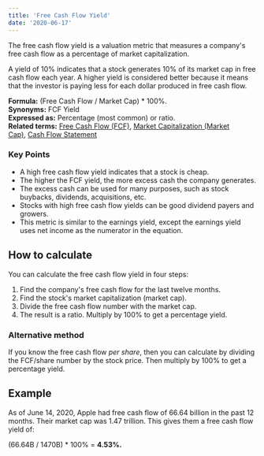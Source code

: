 ```yaml
---
title: 'Free Cash Flow Yield'
date: '2020-06-17'
---
```


The free cash flow yield is a valuation metric that measures a company's free cash flow as a percentage of market capitalization.

A yield of 10% indicates that a stock generates 10% of its market cap in free cash flow each year. A higher yield is considered better because it means that the investor is paying less for each dollar produced in free cash flow.

**Formula:** (Free Cash Flow / Market Cap) \* 100%.  
**Synonyms:** FCF Yield  
**Expressed as:** Percentage (most common) or ratio.  
**Related terms:** [Free Cash Flow (FCF)](/term/free-cash-flow/), [Market Capitalization (Market Cap)](/term/market-capitalization/), [Cash Flow Statement](/term/cash-flow-statement/)

### Key Points

-  A high free cash flow yield indicates that a stock is cheap.
-  The higher the FCF yield, the more excess cash the company generates.
-  The excess cash can be used for many purposes, such as stock buybacks, dividends, acquisitions, etc.
-  Stocks with high free cash flow yields can be good dividend payers and growers.
-  This metric is similar to the earnings yield, except the earnings yield uses net income as the numerator in the equation.

## How to calculate

You can calculate the free cash flow yield in four steps:

1. Find the company's free cash flow for the last twelve months.
2. Find the stock's market capitalization (market cap).
3. Divide the free cash flow number with the market cap.
4. The result is a ratio. Multiply by 100% to get a percentage yield.

### Alternative method

If you know the free cash flow *per share*, then you can calculate by dividing the FCF/share number by the stock price. Then multiply by 100% to get a percentage yield.

## Example

As of June 14, 2020, Apple had free cash flow of 66.64 billion in the past 12 months. Their market cap was 1.47 trillion. This gives them a free cash flow yield of:

(66.64B / 1470B) \* 100% = **4.53%.**
